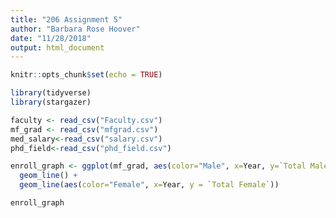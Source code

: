 ```yaml
---
title: "206 Assignment 5"
author: "Barbara Rose Hoover"
date: "11/28/2018"
output: html_document
---
```


```r
knitr::opts_chunk$set(echo = TRUE)
```


```r
library(tidyverse)
library(stargazer)
```
```r
faculty <- read_csv("Faculty.csv")
mf_grad <- read_csv("mfgrad.csv")
med_salary<-read_csv("salary.csv")
phd_field<-read_csv("phd_field.csv")

```

```r
enroll_graph <- ggplot(mf_grad, aes(color="Male", x=Year, y=`Total Male`)) +
  geom_line() +
  geom_line(aes(color="Female", x=Year, y = `Total Female`))

enroll_graph
```

